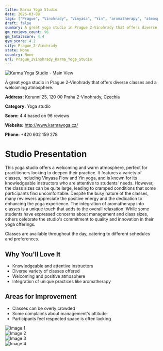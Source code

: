 ```yaml
---
title: Karma Yoga Studio
date: 2025-03-08
tags: ["Prague", "Vinohrady", "Vinyasa", "Yin", "aromatherapy", "atmosphere", "crowded", "Prague 2-Vinohrady"]  
draft: false
summary: A great yoga studio in Prague 2-Vinohrady that offers diverse classes and a welcoming atmosphere.
gm_reviews_count: 96
gm_totalScore: 4.4
gym_score: 4.2
city: Prague_2-Vinohrady
state: None
country: None
url: Prague_2Vinohrady_Karma_Yoga_Studio
---
```


<div className="aspect-[16/9] relative my-8">
  <img 
    src="https://lh5.googleusercontent.com/p/AF1QipN1k6X-yreJYMX--HGA0UXGD1R9ym1Syj1-hYzj=w1920-h1080-k-no"
    alt="Karma Yoga Studio - Main View"
    className="object-cover absolute inset-0 w-full h-full rounded-lg"
  />
</div>

A great yoga studio in Prague 2-Vinohrady that offers diverse classes and a welcoming atmosphere.

**Address:** Korunní 25, 120 00 Praha 2-Vinohrady, Czechia

**Category:** Yoga studio

**Score:** 4.4 based on 96 reviews

**Website:** http://www.karmayoga.cz/

**Phone:** +420 602 159 278

# Studio Presentation

This yoga studio offers a welcoming and warm atmosphere, perfect for practitioners looking to deepen their practice. It features a variety of classes, including Vinyasa Flow and Yin yoga, and is known for its knowledgeable instructors who are attentive to students' needs. However, the class sizes can be quite large, leading to cramped conditions that some participants find uncomfortable. Despite the busy nature of the classes, many reviewers appreciate the positive energy and the dedication to enhancing the yoga experience. The integration of aromatherapy into classes is a unique touch that adds to the overall relaxation. While some students have expressed concerns about management and class sizes, others celebrate the studio's commitment to quality and innovation in their yoga offerings.

Classes are available throughout the day, catering to different schedules and preferences.

## Why You'll Love It

- Knowledgeable and attentive instructors
- Diverse variety of classes offered
- Welcoming and positive atmosphere
- Integration of unique practices like aromatherapy

## Areas for Improvement

- Classes can be overly crowded
- Some complaints about management's attitude
- Participants feel respected space is often lacking

<div className="grid grid-cols-1 xl:grid-cols-2 gap-4 my-8">
<div className="aspect-[4/3] relative"><img src="https://lh3.googleusercontent.com/p/AF1QipOxg-vO1VlyplqKqtZlgr_wacp1VqMmKe7Vm8yR=w1920-h1080-k-no" alt="Image 1" className="object-cover absolute inset-0 w-full h-full rounded-lg" /></div>
<div className="aspect-[4/3] relative"><img src="https://lh5.googleusercontent.com/p/AF1QipND5GZu4whHni_MFNk1l8pHBysYTccYn7XEilQA=w1920-h1080-k-no" alt="Image 2" className="object-cover absolute inset-0 w-full h-full rounded-lg" /></div>
<div className="aspect-[4/3] relative"><img src="https://lh3.googleusercontent.com/p/AF1QipPtNr9kHcn3vOa--quHoCVotEChI43mpad794Pp=w1920-h1080-k-no-pi-0-ya53.96001-ro-0-fo100" alt="Image 3" className="object-cover absolute inset-0 w-full h-full rounded-lg" /></div>
<div className="aspect-[4/3] relative"><img src="https://lh5.googleusercontent.com/p/AF1QipOmLbncTisG-i0xoyhkjZ6yw2G9e68b8CIPfFWc=w1920-h1080-k-no" alt="Image 4" className="object-cover absolute inset-0 w-full h-full rounded-lg" /></div>
</div>